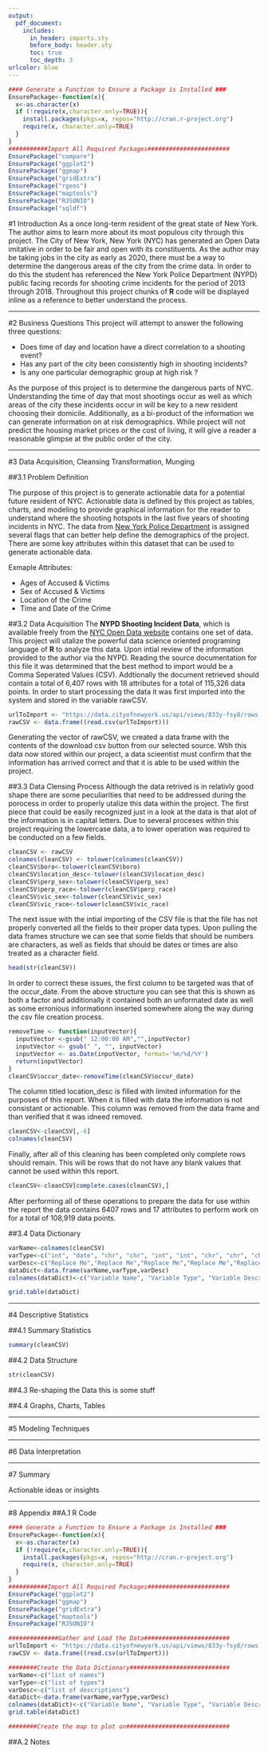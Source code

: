 ```yaml
---
output: 
  pdf_document:
    includes:
      in_header: imports.sty
      before_body: header.sty
      toc: true
      toc_depth: 3
urlcolor: blue
---
```

<!--the above imports all packages for this file as well as defines the table of contents and cover page for the project.-->
```r
#### Generate a Function to Ensure a Package is Installed ###
EnsurePackage<-function(x){
  x<-as.character(x)
  if (!require(x,character.only=TRUE)){
    install.packages(pkgs=x, repos="http://cran.r-project.org")
    require(x, character.only=TRUE)
  }
}
###########Import All Required Packages#######################
EnsurePackage("compare")
EnsurePackage("ggplot2")
EnsurePackage("ggmap")
EnsurePackage("gridExtra")
EnsurePackage("rgeos")
EnsurePackage("maptools")
EnsurePackage("RJSONIO")
EnsurePackage("sqldf")
```
<!--this is the main body of the project assignment-->
#1 Introduction
As a once long-term resident of the great state of New York. The author aims to learn more about its most populous city through this project. The City of New York, New York (NYC) has generated an Open Data imitative in order to be fair and open with its constituents. As the author may be taking jobs in the city as early as 2020, there must be a way to determine the dangerous areas of the city from the crime data. In order to do this the student has referenced the New York Police Department (NYPD) public facing records for shooting crime incidents for the period of 2013 through 2018. Throughout this project chunks of **R** code will be displayed inline as a reference to better understand the process.

***
#2 Business Questions
This project will attempt to answer the following three questions:

*	Does time of day and location have a direct correlation to a shooting event?
* Has any part of the city been consistently high in shooting incidents?
* Is any one particular demographic group at high risk ?

As the purpose of this project is to determine the dangerous parts of NYC. Understanding the time of day that most shootings occur as well as which areas of the city these incidents occur in will be key to a new resident choosing their domicile. Additionally, as a bi-product of the information we can generate information on at risk demographics. While project will not predict the housing market prices or the cost of living, it will give a reader a reasonable glimpse at the public order of the city.   

***
#3 Data Acquisition, Cleansing Transformation, Munging

##3.1 Problem Definition

The purpose of this project is to generate actionable data for a potential future resident of NYC. Actionable data is defined by this project as tables, charts, and modeling to provide graphical information for the reader to understand where the shooting hotspots in the last five years of shooting incidents in NYC. The data from [New York Police Department](https://data.cityofnewyork.us/Public-Safety/NYPD-Shooting-Incident-Data-Historic-/833y-fsy8 "NYPD Shooting Incident Data (Historic)") is assigned several flags that can better help define the demographics of the project. There are some key attributes within this dataset that can be used to generate actionable data. 

Exmaple Attributes:

* Ages of Accused & Victims
* Sex of Accused & Victims
* Location of the Crime
* Time and Date of the Crime

##3.2 Data Acquisition 
The **NYPD Shooting Incident Data**, which is available freely from the [NYC Open Data website](https://opendata.cityofnewyork.us/ "NYC Open Data") contains one set of data. This project will utalize the powerful data science oriented programing language of **R** to analyze this data. Upon intial review of the information provided to the author via the NYPD. Reading the source documentation for this file it was determined that the best method to import would be a Comma Seperated Values (CSV). Addtionally the document retrieved should contain a total of 6,407 rows with 18 attributes for a total of 115,326 data points. In order to start processing the data it was first imported into the system and stored in the variable rawCSV.

```r
urlToImport <- "https://data.cityofnewyork.us/api/views/833y-fsy8/rows.csv?accessType=DOWNLOAD"
rawCSV <- data.frame((read.csv(urlToImport)))
```

Generating the vector of rawCSV, we created a data frame with the contents of the download csv button from our selected source. Wtih this data now stored within our project, a data scieentist must confirm that the information has arrived correct and that it is able to be used within the project.

##3.3 Data Clensing Process
Although the data retrived is in relativly good shape there are some peculiarities that need to be addressed during the porocess in order to properly utalize this data within the project. The first piece that could be easily recognized just in a look at the data is that alot of the information is in capital letters. Due to several proceses within this project requiring the lowercase data, a to lower operation was required to be conducted on a few fields. 

```r
cleanCSV <- rawCSV
colnames(cleanCSV) <- tolower(colnames(cleanCSV))
cleanCSV$boro<-tolower(cleanCSV$boro)
cleanCSV$location_desc<-tolower(cleanCSV$location_desc)
cleanCSV$perp_sex<-tolower(cleanCSV$perp_sex)
cleanCSV$perp_race<-tolower(cleanCSV$perp_race)
cleanCSV$vic_sex<-tolower(cleanCSV$vic_sex)
cleanCSV$vic_race<-tolower(cleanCSV$vic_race)
```

The next issue with the intial importing of the CSV file is that the file has not properly converted all the fields to their proper data types. Upon pulling the data frames structure we can see that some fields that should be numbers are characters, as well as fields that should be dates or times are also treated as a character field. 

```r
head(str(cleanCSV))
```

In order to correct these issues, the first column to be targeted was that of the occur_date. From the above structure you can see that this is shown as both a factor and additionally it contained both an unformated date as well as some erronious informationn inserted somewhere along the way during the csv file creation process. 

```r
removeTime <- function(inputVector){
  inputVector <-gsub(" 12:00:00 AM","",inputVector)
  inputVector <- gsub(" ", "", inputVector)
  inputVector <- as.Date(inputVector, format='%m/%d/%Y')
  return(inputVector)
}
cleanCSV$occur_date<-removeTime(cleanCSV$occur_date)
```

The column titled location_desc is filled with limited information for the purposes of this report. When it is filled with data the information is not consistant or actionable. This column was removed from the data frame and than verified that it was idneed removed. 

```r
cleanCSV<-cleanCSV[,-6]
colnames(cleanCSV)
```

Finally, after all of this cleaning has been completed only complete rows should remain. This will be rows that do not have any blank values that cannot be used within this report. 

```r
cleanCSV<-cleanCSV[complete.cases(cleanCSV),]
```

After performing all of these operations to prepare the data for use within the report the data contains 6407 rows and 17 attributes to perform work on for a total of 108,919 data points. 

##3.4 Data Dictionary

```r
varName<-colnames(cleanCSV)
varType<-c("int", "date", "chr", "chr", "int", "int", "chr", "chr", "chr", "chr", "chr", "chr", "chr", "int", "int", "num", "num")
varDesc<-c("Replace Me","Replace Me","Replace Me","Replace Me","Replace Me","Replace Me","Replace Me","Replace Me","Replace Me","Replace Me","Replace Me","Replace Me","Replace Me","Replace Me","Replace Me","Replace Me","Replace Me")
dataDict<-data.frame(varName,varType,varDesc)
colnames(dataDict)<-c("Variable Name", "Variable Type", "Variable Description")

grid.table(dataDict)
```


***
#4 Descriptive Statistics

##4.1 Summary Statistics
```r
summary(cleanCSV)
```

##4.2 Data Structure
```r
str(cleanCSV)
```

##4.3 Re-shaping the Data
this is some stuff

##4.4 Graphs, Charts, Tables

***
#5 Modeling Techniques

***
#6 Data Interpretation

***
#7 Summary

Actionable ideas or insights 

***
#8 Appendix
##A.1 R Code

```r
#### Generate a Function to Ensure a Package is Installed ###
EnsurePackage<-function(x){
  x<-as.character(x)
  if (!require(x,character.only=TRUE)){
    install.packages(pkgs=x, repos="http://cran.r-project.org")
    require(x, character.only=TRUE)
  }
}
###########Import All Required Packages#######################
EnsurePackage("ggplot2")
EnsurePackage("ggmap")
EnsurePackage("gridExtra")
EnsurePackage("maptools")
EnsurePackage("RJSONIO")

##############Gather and Load the Data########################
urlToImport <- "https://data.cityofnewyork.us/api/views/833y-fsy8/rows.csv?accessType=DOWNLOAD"
rawCSV <- data.frame((read.csv(urlToImport)))

########Create the Data Dictionary############################
varName<-c("list of names")
varType<-c("list of types")
varDesc<-c("list of descriptions")
dataDict<-data.frame(varName,varType,varDesc)
colnames(dataDict)<-c("Variable Name", "Variable Type", "Variable Description")
grid.table(dataDict)

########Create the map to plot on#############################
```
##A.2 Notes